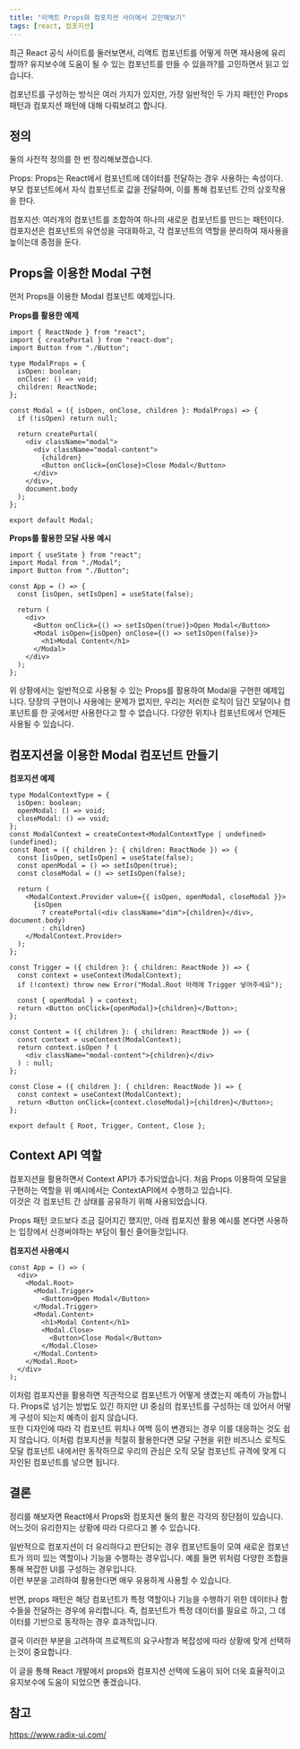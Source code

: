 ```yaml
---
title: "리액트 Props와 컴포지션 사이에서 고민해보기"
tags: [react, 컴포지션]
---
```


최근 React 공식 사이트를 둘러보면서, 리액트 컴포넌트를 어떻게 하면 재사용에 유리할까? 유지보수에 도움이 될 수 있는 컴포넌트를 만들 수 있을까?를 고민하면서 읽고 있습니다. <br />

컴포넌트를 구성하는 방식은 여러 가지가 있지만, 가장 일반적인 두 가지 패턴인 Props 패턴과 컴포지션 패턴에 대해 다뤄보려고 합니다. <br />

## 정의

둘의 사전적 정의를 한 번 정리해보겠습니다. <br />

Props: Props는 React에서 컴포넌트에 데이터를 전달하는 경우 사용하는 속성이다. 부모 컴포넌트에서 자식 컴포넌트로 값을 전달하며, 이를 통해 컴포넌트 간의 상호작용을 한다. <br />

컴포지션: 여러개의 컴포넌트를 조합하여 하나의 새로운 컴포넌트를 만드는 패턴이다. 컴포지션은 컴포넌트의 유연성을 극대화하고, 각 컴포넌트의 역할을 분리하여 재사용을 높이는데 중점을 둔다. <br />

## Props을 이용한 Modal 구현

먼저 Props을 이용한 Modal 컴포넌트 예제입니다.

**Props를 활용한 예제**

```tsx
import { ReactNode } from "react";
import { createPortal } from "react-dom";
import Button from "./Button";

type ModalProps = {
  isOpen: boolean;
  onClose: () => void;
  children: ReactNode;
};

const Modal = ({ isOpen, onClose, children }: ModalProps) => {
  if (!isOpen) return null;

  return createPortal(
    <div className="modal">
      <div className="modal-content">
        {children}
        <Button onClick={onClose}>Close Modal</Button>
      </div>
    </div>,
    document.body
  );
};

export default Modal;
```

**Props를 활용한 모달 사용 예시**

```tsx
import { useState } from "react";
import Modal from "./Modal";
import Button from "./Button";

const App = () => {
  const [isOpen, setIsOpen] = useState(false);

  return (
    <div>
      <Button onClick={() => setIsOpen(true)}>Open Modal</Button>
      <Modal isOpen={isOpen} onClose={() => setIsOpen(false)}>
        <h1>Modal Content</h1>
      </Modal>
    </div>
  );
};
```

위 상황에서는 일반적으로 사용될 수 있는 Props를 활용하여 Modal을 구현한 예제입니다. 당장의 구현이나 사용에는 문제가 없지만, 우리는 저러한 로직이 담긴 모달이나 컴포넌트를 한 곳에서만 사용한다고 할 수 없습니다. 다양한 위치나 컴포넌트에서 언제든 사용될 수 있습니다. <br />

## 컴포지션을 이용한 Modal 컴포넌트 만들기

**컴포지션 예제**

```tsx
type ModalContextType = {
  isOpen: boolean;
  openModal: () => void;
  closeModal: () => void;
};
const ModalContext = createContext<ModalContextType | undefined>(undefined);
const Root = ({ children }: { children: ReactNode }) => {
  const [isOpen, setIsOpen] = useState(false);
  const openModal = () => setIsOpen(true);
  const closeModal = () => setIsOpen(false);

  return (
    <ModalContext.Provider value={{ isOpen, openModal, closeModal }}>
      {isOpen
        ? createPortal(<div className="dim">{children}</div>, document.body)
        : children}
    </ModalContext.Provider>
  );
};

const Trigger = ({ children }: { children: ReactNode }) => {
  const context = useContext(ModalContext);
  if (!context) throw new Error("Modal.Root 아래에 Trigger 넣어주세요");

  const { openModal } = context;
  return <Button onClick={openModal}>{children}</Button>;
};

const Content = ({ children }: { children: ReactNode }) => {
  const context = useContext(ModalContext);
  return context.isOpen ? (
    <div className="modal-content">{children}</div>
  ) : null;
};

const Close = ({ children }: { children: ReactNode }) => {
  const context = useContext(ModalContext);
  return <Button onClick={context.closeModal}>{children}</Button>;
};

export default { Root, Trigger, Content, Close };
```

## Context API 역할

컴포지션을 활용하면서 Context API가 추가되었습니다. 처음 Props 이용하여 모달을 구현하는 역할을 위 예시에서는 ContextAPI에서 수행하고 있습니다. <br />
이것은 각 컴포넌트 간 상태를 공유하기 위해 사용되었습니다.

Props 패턴 코드보다 조금 길어지긴 했지만, 아래 컴포지션 활용 예시를 본다면 사용하는 입장에서 신경써야하는 부담이 훨신 줄어들것입니다.

**컴포지션 사용예시**

```tsx
const App = () => (
  <div>
    <Modal.Root>
      <Modal.Trigger>
        <Button>Open Modal</Button>
      </Modal.Trigger>
      <Modal.Content>
        <h1>Modal Content</h1>
        <Modal.Close>
          <Button>Close Modal</Button>
        </Modal.Close>
      </Modal.Content>
    </Modal.Root>
  </div>
);
```

이처럼 컴포지션을 활용하면 직관적으로 컴포넌트가 어떻게 생겼는지 예측이 가능합니다. Props로 넘기는 방법도 있긴 하지만 UI 중심의 컴포넌트를 구성하는 데 있어서 어떻게 구성이 되는지 예측이 쉽지 않습니다. <br />
또한 디자인에 따라 각 컴포넌트 위치나 여백 등이 변경되는 경우 이를 대응하는 것도 쉽지 않습니다. 이처럼 컴포지션을 적절히 활용한다면 모달 구현을 위한 비즈니스 로직도 모달 컴포넌트 내에서만 동작하므로 우리의 관심은 오직 모달 컴포넌트 규격에 맞게 디자인된 컴포넌트를 넣으면 됩니다.

## 결론

정리를 해보자면 React에서 Props와 컴포지션 둘의 활은 각각의 장단점이 있습니다. 어느것이 유리한지는 상황에 따라 다르다고 볼 수 있습니다.

일반적으로 컴포지션이 더 유리하다고 판단되는 경우 컴포넌트들이 모여 새로운 컴포넌트가 의미 있는 역할이나 기능을 수행하는 경우입니다. 예를 들면 위처럼 다양한 조합을 통해 복잡한 UI를 구성하는 경우입니다.<br />
이런 부분을 고려하여 활용한다면 매우 유용하게 사용할 수 있습니다.

반면, props 패턴은 해당 컴포넌트가 특정 역할이나 기능을 수행하기 위한 데이터나 함수들을 전달하는 경우에 유리합니다. 즉, 컴포넌트가 특정 데이터를 필요로 하고, 그 데이터를 기반으로 동작하는 경우 효과적입니다.

결국 이러한 부분을 고려하여 프로젝트의 요구사항과 복잡성에 따라 상황에 맞게 선택하는것이 중요합니다.

이 글을 통해 React 개발에서 props와 컴포지션 선택에 도움이 되어 더욱 효율적이고 유지보수에 도움이 되었으면 좋겠습니다.

## 참고

https://www.radix-ui.com/
